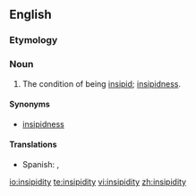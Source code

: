 ==English==

===Etymology===
{{suffix|insipid|ity}}

===Noun===
{{en-noun|-}}

# The condition of being [[insipid]]; [[insipidness]].

====Synonyms====
* [[insipidness]]

====Translations====
{{trans-top|condition of being insipid}}
* Spanish: {{t-|es|insipidez|f}},  {{t-|es|desazón|f}}
{{trans-mid}}
{{trans-bottom}}

[[io:insipidity]]
[[te:insipidity]]
[[vi:insipidity]]
[[zh:insipidity]]